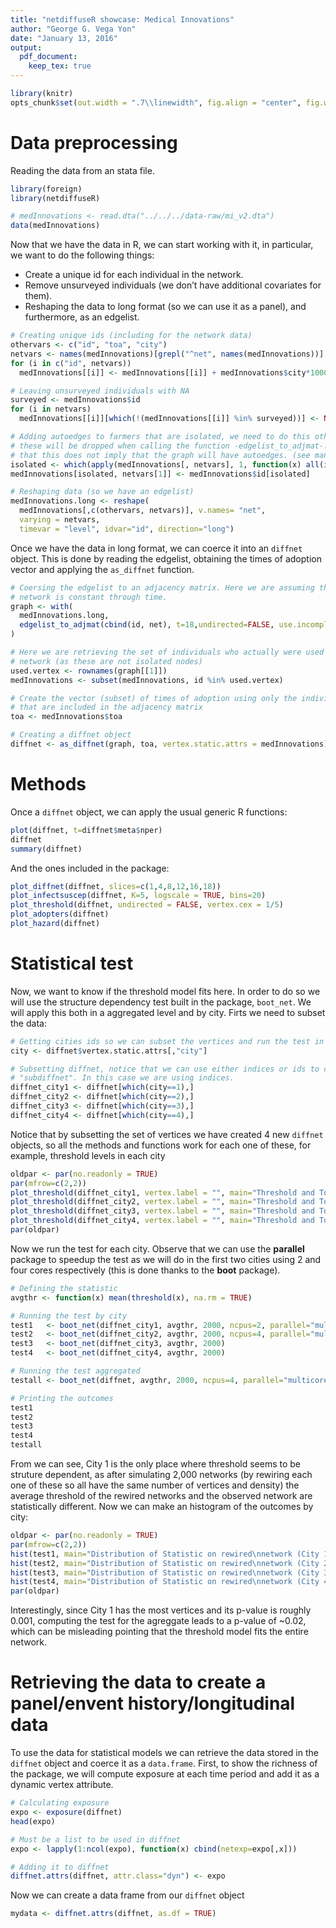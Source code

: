 ```yaml
---
title: "netdiffuseR showcase: Medical Innovations"
author: "George G. Vega Yon"
date: "January 13, 2016"
output:
  pdf_document:
    keep_tex: true
---
```


```r
library(knitr)
opts_chunk$set(out.width = ".7\\linewidth", fig.align = "center", fig.width = 7, fig.height = 7)
```

# Data preprocessing

Reading the data from an stata file.

```r
library(foreign)
library(netdiffuseR)

# medInnovations <- read.dta("../../../data-raw/mi_v2.dta")
data(medInnovations)
```

Now that we have the data in R, we can start working with it, in particular, we want to do the following things:

- Create a unique id for each individual in the network.
- Remove unsurveyed individuals (we don't have additional covariates for them).
- Reshaping the data to long format (so we can use it as a panel), and furthermore, as an edgelist.

```r
# Creating unique ids (including for the network data)
othervars <- c("id", "toa", "city")
netvars <- names(medInnovations)[grepl("^net", names(medInnovations))]
for (i in c("id", netvars))
  medInnovations[[i]] <- medInnovations[[i]] + medInnovations$city*1000

# Leaving unsurveyed individuals with NA
surveyed <- medInnovations$id
for (i in netvars)
  medInnovations[[i]][which(!(medInnovations[[i]] %in% surveyed))] <- NA

# Adding autoedges to farmers that are isolated, we need to do this otherwize
# these will be dropped when calling the function -edgelist_to_adjmat-. Notice
# that this does not imply that the graph will have autoedges. (see manual)
isolated <- which(apply(medInnovations[, netvars], 1, function(x) all(is.na(x))))
medInnovations[isolated, netvars[1]] <- medInnovations$id[isolated]

# Reshaping data (so we have an edgelist)
medInnovations.long <- reshape(
  medInnovations[,c(othervars, netvars)], v.names= "net",
  varying = netvars,
  timevar = "level", idvar="id", direction="long")
```


Once we have the data in long format, we can coerce it into an `diffnet` object. This is done by reading the edgelist, obtaining the times of adoption vector and applying the `as_diffnet` function.

```r
# Coersing the edgelist to an adjacency matrix. Here we are assuming that the
# network is constant through time.
graph <- with(
  medInnovations.long,
  edgelist_to_adjmat(cbind(id, net), t=18,undirected=FALSE, use.incomplete=FALSE)
)

# Here we are retrieving the set of individuals who actually were used in the
# network (as these are not isolated nodes)
used.vertex <- rownames(graph[[1]])
medInnovations <- subset(medInnovations, id %in% used.vertex)

# Create the vector (subset) of times of adoption using only the individuals
# that are included in the adjacency matrix
toa <- medInnovations$toa

# Creating a diffnet object
diffnet <- as_diffnet(graph, toa, vertex.static.attrs = medInnovations)
```

# Methods

Once a `diffnet` object, we can apply the usual generic R functions:

```r
plot(diffnet, t=diffnet$meta$nper)
diffnet
summary(diffnet)
```

And the ones included in the package:

```r
plot_diffnet(diffnet, slices=c(1,4,8,12,16,18))
plot_infectsuscep(diffnet, K=5, logscale = TRUE, bins=20)
plot_threshold(diffnet, undirected = FALSE, vertex.cex = 1/5)
plot_adopters(diffnet)
plot_hazard(diffnet)
```

# Statistical test

Now, we want to know if the threshold model fits here. In order to do so we will use the structure dependency test built in the package, `boot_net`. We will apply this both in a aggregated level and by city. Firts we need to subset the data:

```r
# Getting cities ids so we can subset the vertices and run the test in differetn
city <- diffnet$vertex.static.attrs[,"city"]

# Subsetting diffnet, notice that we can use either indices or ids to create a
# "subdiffnet". In this case we are using indices.
diffnet_city1 <- diffnet[which(city==1),]
diffnet_city2 <- diffnet[which(city==2),]
diffnet_city3 <- diffnet[which(city==3),]
diffnet_city4 <- diffnet[which(city==4),]
```

Notice that by subsetting the set of vertices we have created 4 new `diffnet` objects, so all the methods and functions work for each one of these, for example, threshold levels in each city

```r
oldpar <- par(no.readonly = TRUE)
par(mfrow=c(2,2))
plot_threshold(diffnet_city1, vertex.label = "", main="Threshold and ToA\nin City 1")
plot_threshold(diffnet_city2, vertex.label = "", main="Threshold and ToA\nin City 2")
plot_threshold(diffnet_city3, vertex.label = "", main="Threshold and ToA\nin City 3")
plot_threshold(diffnet_city4, vertex.label = "", main="Threshold and ToA\nin City 4")
par(oldpar)
```

Now we run the test for each city. Observe that we can use the __parallel__ package to speedup the test as we will do in the first two cities using 2 and four cores respectively (this is done thanks to the __boot__ package).

```r
# Defining the statistic
avgthr <- function(x) mean(threshold(x), na.rm = TRUE)

# Running the test by city
test1   <- boot_net(diffnet_city1, avgthr, 2000, ncpus=2, parallel="multicore")
test2   <- boot_net(diffnet_city2, avgthr, 2000, ncpus=4, parallel="multicore")
test3   <- boot_net(diffnet_city3, avgthr, 2000)
test4   <- boot_net(diffnet_city4, avgthr, 2000)

# Running the test aggregated
testall <- boot_net(diffnet, avgthr, 2000, ncpus=4, parallel="multicore")

# Printing the outcomes
test1
test2
test3
test4
testall
```

From we can see, City 1 is the only place where threshold seems to be struture dependent, as after simulating 2,000 networks (by rewiring each one of these so all have the same number of vertices and density) the average threshold of the rewired networks and the observed network are statistically different. Now we can make an histogram of the outcomes by city:

```r
oldpar <- par(no.readonly = TRUE)
par(mfrow=c(2,2))
hist(test1, main="Distribution of Statistic on rewired\nnetwork (City 1)")
hist(test2, main="Distribution of Statistic on rewired\nnetwork (City 2)")
hist(test3, main="Distribution of Statistic on rewired\nnetwork (City 3)")
hist(test4, main="Distribution of Statistic on rewired\nnetwork (City 4)")
par(oldpar)
```

Interestingly, since City 1 has the most vertices and its p-value is roughly 0.001, computing the test for the agreggate leads to a p-value of ~0.02, which can be misleading pointing that the threshold model fits the entire network.

# Retrieving the data to create a panel/envent history/longitudinal data

To use the data for statistical models we can retrieve the data stored in the `diffnet` object and coerce it as a `data.frame`. First, to show the richness of the package, we will compute exposure at each time period and add it as a dynamic vertex attribute.

```r
# Calculating exposure
expo <- exposure(diffnet)
head(expo)

# Must be a list to be used in diffnet
expo <- lapply(1:ncol(expo), function(x) cbind(netexp=expo[,x]))

# Adding it to diffnet
diffnet.attrs(diffnet, attr.class="dyn") <- expo
```

Now we can create a data frame from our `diffnet` object

```r
mydata <- diffnet.attrs(diffnet, as.df = TRUE)
```

